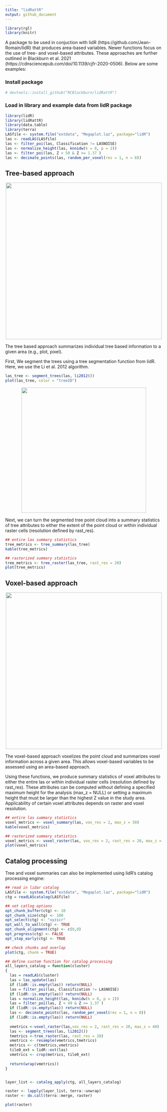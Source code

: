 ```yaml
---
title: "lidRattR"
output: github_document
---
```


```r
library(rgl)
library(knitr)
```


A package to be used in conjuction with lidR (https://github.com/Jean-Romain/lidR) that produces area-based variables. Newer functions focus on the use of tree- and voxel-based attributes. These approaches are further outlined in Blackburn et al. 2021 (https://cdnsciencepub.com/doi/10.1139/cjfr-2020-0506). Below are some examples:

### Install package

```r
# devtools::install_github("RCBlackburn/lidRattR")
```

### Load in library and example data from lidR package

```r
library(lidR)
library(lidRattR)
library(data.table)
library(terra)
LASfile <- system.file("extdata", "Megaplot.laz", package="lidR")
las <- readLAS(LASfile)
las <- filter_poi(las, Classification != LASNOISE)
las <- normalize_height(las, knnidw(k = 8, p = 2))
las <- filter_poi(las, Z < 50 & Z >= 1.37 )
las <- decimate_points(las, random_per_voxel(res = 1, n = 8))
```


## Tree-based approach

<p align="center">
<img src="viz/tree.gif" height="500" align="middle">
</p>

The tree based approach summarizes individual tree based information to a given area (e.g., plot, pixel).

First, We segment the trees using a tree segmentation function from lidR. Here, we use the Li et al. 2012 algorithm.

```r
las_tree <- segment_trees(las, li2012())
plot(las_tree, color = "treeID")
```

<p align="center">
<img src="viz/seg_tree.png" height="400">
</p>

Next, we can turn the segmented tree point cloud into a summary statistics of tree attributes to either the extent of the point cloud or within individual raster cells (resolution defined by rast_res). 

```r
## entire las summary statistics 
tree_metrics <- tree_summary(las_tree)
kable(tree_metrics)

## rasterized summary statistics 
tree_metrics <- tree_raster(las_tree, rast_res = 20)
plot(tree_metrics)
```

## Voxel-based approach

<p align="center">
<img src="viz/voxel.gif" height="500" align="middle">
</p>

The voxel-based approach voxelizes the point cloud and summarizes voxel information across a given area. This allows voxel-based variables to be assessed using an area-based approach. 

Using these functions, we produce summary statistics of voxel attributes to either the entire las or within individual raster cells (resolution defined by rast_res). These attributes can be computed without defining a specified maximum height for the analysis (max_z = NULL) or setting a maximum height that must be larger than the highest Z value in the study area. Applicability of certain voxel attributes depends on raster and voxel resolution. 

```r
## entire las summary statistics 
voxel_metrics <- voxel_summary(las, vox_res = 2, max_z = 50)
kable(voxel_metrics)

## rasterized summary statistics  
voxel_metrics <- voxel_raster(las, vox_res = 2, rast_res = 20, max_z = 50)
plot(voxel_metrics)
```

## Catalog processing

Tree and voxel summaries can also be implemented using lidR's catalog processing engine:

```r
## read in lidar catalog
LASfile <- system.file("extdata", "Megaplot.laz", package="lidR")
ctg = readLAScatalog(LASfile)

## set catlog options 
opt_chunk_buffer(ctg) <- 10 
opt_chunk_size(ctg) <- 100    
opt_select(ctg) <- "xyzicr"      
opt_wall_to_wall(ctg) <- TRUE
opt_chunk_alignment(ctg) <- c(0,0)
opt_progress(ctg) <- FALSE
opt_stop_early(ctg) <- TRUE

## check chunks and overlap
plot(ctg, chunk = TRUE)

## define custom function for catalog processing 
all_layers_catalog = function(cluster)
{ 
  las = readLAS(cluster)
  las = las_update(las) 
  if (lidR::is.empty(las)) return(NULL) 
  las = filter_poi(las, Classification != LASNOISE)
  if (lidR::is.empty(las)) return(NULL)
  las = normalize_height(las, knnidw(k = 8, p = 2)) 
  las = filter_poi(las, Z < 49 & Z >= 1.37 ) 
  if (lidR::is.empty(las)) return(NULL)
  las <- decimate_points(las, random_per_voxel(res = 1, n = 8))
  if (lidR::is.empty(las)) return(NULL)
  
  vmetrics <-voxel_raster(las,vox_res = 2, rast_res = 20, max_z = 40)
  las <- segment_trees(las, li2012())
  tmetrics <-tree_raster(las, rast_res = 20)
  vmetrics <- resample(vmetrics,tmetrics)
  metrics <- c(tmetrics,vmetrics)
  tile0_ext = lidR::ext(las)
  vmetrics <- crop(metrics, tile0_ext)
  
  return(wrap(vmetrics))
}


layer_list <- catalog_apply(ctg, all_layers_catalog)

raster <- lapply(layer_list, terra::unwrap)
raster <- do.call(terra::merge, raster)

plot(raster)

```

